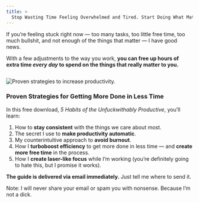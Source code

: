 ```yaml
---
title: >
  Stop Wasting Time Feeling Overwhelmed and Tired. Start Doing What Matters.
---
```



If you’re feeling stuck right now — too many tasks, too little free time, too much bullshit, and not enough of the things that matter — I have good news.

With a few adjustments to the way you work, **you can free up hours of extra time _every day_ to spend on the things that really matter to you.**

<Image>

  ![Proven strategies to increase productivity.](images/productivity-strategy.jpg)

</Image>

### Proven Strategies for Getting More Done in Less Time

In this free download, <em>5 Habits of the Unfuckwithably Productive</em>, you’ll learn:

1. How to **stay consistent** with the things we care about most.
2. The secret I use to **make productivity automatic**.
3. My counterintuitive approach to **avoid burnout**.
4. How I **turboboost efficiency** to get more done in less time — and **create more free time** in the process.
5. How I **create laser-like focus** while I’m working (you’re definitely going to hate this, but I promise it works).

**The guide is delivered via email immediately.** Just tell me where to send it.

<OptIn button="Get It Now" group="PRODUCTIVE" source="/productivity-habits/" />
<OptInNotice>
  Note: I will never share your email or spam you with nonsense.
  Because I’m not a dick.
</OptInNotice>
